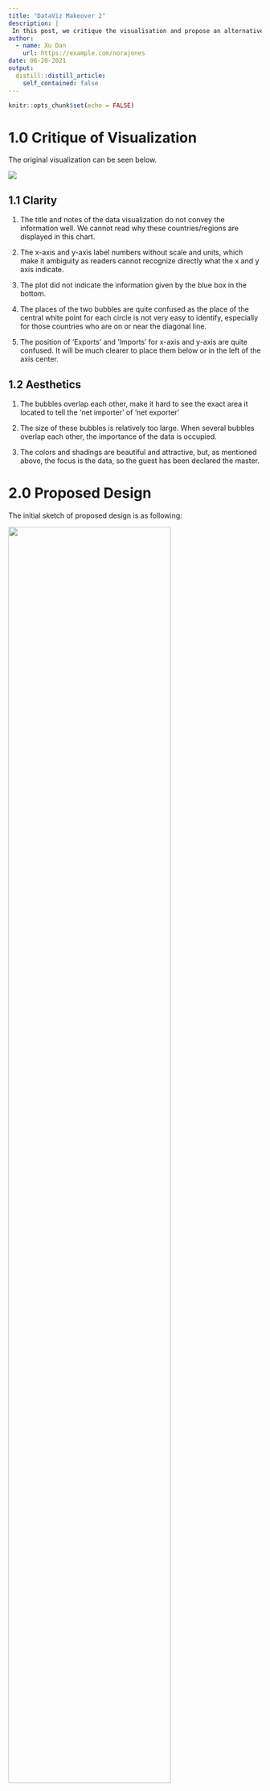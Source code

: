 ```yaml
---
title: "DataViz Makeover 2"
description: |
 In this post, we critique the visualisation and propose an alternative to address the samll problems.
author:
  - name: Xu Dan
    url: https://example.com/norajones
date: 06-20-2021
output:
  distill::distill_article:
    self_contained: false
---
```



```r
knitr::opts_chunk$set(echo = FALSE)
```



# 1.0 Critique of Visualization
The original visualization can be seen below.

![](img/0.jpg)

## 1.1 Clarity

1. The title and notes of the data visualization do not convey the information well. We cannot read why these countries/regions are displayed in this chart. 

2. The x-axis and y-axis label numbers without scale and units, which make it ambiguity as readers cannot recognize directly what the x and y axis indicate.

3. The plot did not indicate the information given by the blue box in the bottom. 

4. The places of the two bubbles are quite confused as the place of the central white point for each circle is not very easy to identify, especially for those countries who are on or near the diagonal line.

5. The position of ‘Exports’ and ‘Imports’ for x-axis and y-axis are quite confused. It will be much clearer to place them below or in the left of the axis center. 

## 1.2 Aesthetics

1. The bubbles overlap each other, make it hard to see the exact area it located to tell the ‘net importer’ of ‘net exporter’

2. The size of these bubbles is relatively too large. When several bubbles overlap each other, the importance of the data is occupied.

3. The colors and shadings are beautiful and attractive, but, as mentioned above, the focus is the data, so the guest has been declared the master.


# 2.0  Proposed Design
The initial sketch of proposed design is as following:


![](img/pp.jpg){width=80%}

## 2.1 Clarity

1. X-axis and y-axis: chart 1 keep to the primary axis just change to percentile. So, there is no need to care about the units.

2. Chart type: The three graphs describe Singapore's trading partners from the macro perspective to the micro perspective. As for the bar chart, the trade deficit or trade surplus is also shown based on the zero-value reference line. 

3. Titles: Chart title for each chart is corresponding to the chart.

4. Animation is used to show the volume change and trend. 


## 2.2 Aesthetics

1. Legend: The legend is placed on the right side of the chart. Readers ca 

2. Title for each chart aligns to the top; choose distinctive font sizes for main visual title and chart title.

3. Chart order and sizing: The largest graph shows the overview of transaction distribution among the overall trading partners. The two small charts on the right are relatively detailed.

4. Size: Use appropriate size of the circles to display the relative position of those countries/regions.

5. Colors and shading: Remove the overlap between those bubbles. Overlay the area charts with line charts to allow readers to identify the trend easier.


# 3.0 Proposed Visualization
Please view the interactive visualization on Tableau Public [**here**](https://public.tableau.com/app/profile/xu.dan3204/viz/MonthlySingaporeMerchandiseTrade/Dashboard1).


# 4.0 Step-by-step Guide

1. Unzip the output folder downloaded from the xxx website. Load the outputFile excel into Tableau Prep Builder. Drag the ‘T1’ and ‘T2’ worksheet into the data connection pain.

![](img/1.jpg){width=80%}

2	Select the Data Interpreter and rename ‘T1’ and ‘T2’ to ‘Import’ and ‘Export’, respectively. Then initiate Clean node for each data node.

![](img/2.jpg){width=80%}

3	Under ‘Clean 1’, clean ‘Variables’ using ‘Split Values’ with ‘(’ as the separator. Rename column as ‘Country/Region’. Repeat for ‘Clean 2’. 

![](img/3.jpg){width=80%}

4	Add Pivot nodes after ‘Clean 1’ and ‘Clean 2’. Under each pivot, select all months under ‘Fields’ and drag to ‘Pivoted Fields’.


![](img/4.jpg){width=80%}

5. Rename ‘Pivot 1 Names’ to ‘Month’ and change data type to ‘Date’. Rename ‘Pivot 1 Values’ to ‘Import ($1000)’. Repeat for ‘Pivot 2’ but rename as ‘Export ($1000)’.


![](img/5.jpg){width=80%}


6. Do full join between ‘Pivot 1’ and ‘Pivot 2’ applying ‘Country/Region’ and ‘Month’ clauses.


![](img/6.jpg){width=80%}


7. Drag and drop one field onto another to merge fields of country/region and month variables.


![](img/7.jpg){width=80%}

8. Create ‘Pivot’ node after ‘Clean 3’. Pivot columns to rows for ‘Import ($1000)’ and ‘Export ($1000)’ variables.

![](img/8.jpg){width=80%}

9.	Split ‘Pivot1 Names’ and rename ‘Pivot1 Names-Split 1’ to ‘Trade Type’. Rename ‘Pivot1 Values’ as ‘Trade Value’. Remove unnecessary fields.
 

![](img/9.jpg){width=80%}

10.	Create a ‘Output’ node after ‘Pivot 3’ node and save as ‘Monthly Singapore Merchandise Trade’.


![](img/10.jpg){width=80%}


11.	Set up a connection on Tableau Desktop to the ‘Monthly Singapore Merchandise Trade’ hyper’s extract.


![](img/11.jpg){width=80%}


12	Synchronize Axis and fix both import and export data range fixed from 0 to 80,000,000.	 

![](img/12.jpg){width=80%}


13.	In sheet 1, name it ‘Top 10 partners’ and create calculated fields ‘Export+Import’, ‘Export-Import’, ‘Surplus’, and ‘Deficit’.


![](img/13.jpg){width=80%}

14.	Drag ‘Import+Export’ and ‘Import-Export’ to ‘Columns’ and ‘Country/Region’ to ‘Rows’.


![](img/14.jpg){width=80%}

15. Drag ‘Month’ to ‘Filter Field’ section. Select ‘Range of Dates’ and indicate ‘1/1/2011’ as the start and ‘1/12/2020’ as the end date.


![](img/15.jpg){width=80%}


16	Drag ‘Country/Region’ to the ‘Filter Field’ section. Select the ‘Top’ tab and choose the top 10 by sum of ‘Import+Export’. 


![](img/16.jpg){width=80%}

17	Under Marks, select ‘Bar’ under dropdown and drag ‘Surplus’ to ‘Color’. Drag ‘Deficit’ to ‘Tooltip’ and edit color for Surplus and Deficit.


![](img/17.jpg){width=80%}

18	Choose ‘Dual Axis’ under ‘Export-Import’ dropdown list.  Click on the X-axis of ‘Export-Import’ and select ‘Synchronize Axis’.


![](img/18.jpg){width=80%}

19	Bold the country values, year, X-axis and Y-axis values. Also set different colors to clarify.


![](img/19.jpg){width=80%}


20	For Chart 2, create a new worksheet and name it as ‘Top n partners’. Drag ‘Import Value’ to Columns and ‘Export Value’ to Rows. Create a parameter called ‘Top n’ and set range of values.  


![](img/20.jpg){width=80%}

21	Select Percentile for both ‘Import Value’ and ‘Export Value’ and ‘Compute Using’ as ‘Country/Region’. Drag ‘Export-Import’ to Color and ‘Country/Region’ to Detail. 


![](img/21.jpg){width=80%}


22	Edit colors stepped 2 steps. 

![](img/22.jpg){width=80%}

23	For Chart 3,drag ‘Export Value’ and ‘Import Value’ to Rows. Drag ‘Month’ to both ‘Columns’ and ‘Filters’ and select date range of year from 2011 to 2020.

![](img/23-1.jpg){width=80%}


24	Drag ‘Country/Region’ to ‘Filters’. Under ‘Import Value’ axis, choose ‘Dual Axis’ to combine these two line charts.


![](img/24-1.jpg){width=80%}


25	Edit ‘Format Filter and Set Controls’ to format the ‘Title’ and ‘Body’. Then edit the filter to ‘Single Value (dropdown)’.

![](img/25-1.jpg){width=80%}

26 Edit Axis of both y-axis and remove the Titles. Drag ‘Measure Names’ to ‘Color’ and ‘Label’ under Marks. Also edit the title. 

![](img/26-1.jpg){width=80%}


27 Create a ‘Dashboard’. Drag sheets ‘Top 10 trade partners’, ‘Balance change’, and ‘Top n partners’ to the right-hand dashboard. Add a dashboard title. Set action to these three charts. 


![](img/27.jpg){width=80%}

28	Finally, hide the worksheets and publish the dashboard to Tableau Public.

![](img/100.jpg){width=80%}

# 5. Major Observations

1.	Top n partners: By observing the merchandise transactions of Singapore's top 10 to top 30 trading partners, we can see that Singapore is a country with a trade deficit, because Singapore has more countries that import goods than countries that export goods.

2.	Top 10 trade partners: over the 10-year period, Malaysia was the most important merchandise trade partner for Singapore in 2011 and 2012 based on its number 1 position of total trade volume. Since 2013, Mainland China began to surpass Malaysia and became the largest partner for Singapore.  In year 2020, in terms of total import and export volume, Mainland China is Singapore’s largest trading partner of 136.2 billion dollars. Following by Malaysia of about 100 billion dollars. It is worth noted that Japan and Republic of Korea are on the reference line, their imports and exports with Singapore basically maintained a balance.

3.	Trade balance change:  the United States was a net importer for Singapore between 2011 and 2019, while the US suddenly imported $5 billion more than exported from Singapore in 2020.  For example, obviously, Uruguay has become a net importer for Singapore since 2017. Net imports increased sharply from 676 thousand U.S. dollars in 2017 to 24658 thousand U.S. dollars in 2019. However, by 2020, this difference has dropped to below 1,000 thousand U.S. dollars. 


